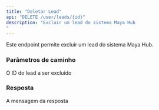 ```yaml
---
title: "Deletar Lead"
api: "DELETE /user/leads/{id}"
description: "Excluir um lead do sistema Maya Hub
"
---
```


Este endpoint permite excluir um lead do sistema Maya Hub.

### Parâmetros de caminho

<ParamField path="id" type="integer" required>
  O ID do lead a ser excluído
</ParamField>

### Resposta

<ResponseField name="message" type="string">
  A mensagem da resposta
</ResponseField>
